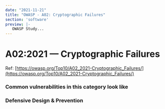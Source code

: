 ```yaml
---
date: "2021-11-21"
title: "OWASP - A02: Cryptographic Failures"
section: 'software'
preview: |-
   OWASP Study...
---
```



# A02:2021 &mdash; Cryptographic Failures

Ref: [https://owasp.org/Top10/A02_2021-Cryptographic_Failures/](https://owasp.org/Top10/A02_2021-Cryptographic_Failures/)

### Common vulnerabilities in this category look like

### Defensive Design & Prevention